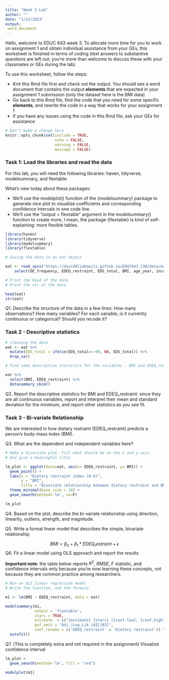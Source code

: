 ```yaml
---
title: "Week 3 Lab"
author: ""
date: "1/23/2023"
output: 
 word_document
---
```


Hello, welcome to EDUC 643 week 3. To allocate more time for you to work on assignment 1 and obtain individual assistance from your GEs, this worksheet is finished in terms of coding (text answers to substantive questions are left out; you're more than welcome to discuss these with your classmates or GEs during the lab).

To use this worksheet, follow the steps:

  - Knit this Rmd file first and check out the output. You should see a word document that contains the output **elements** that are expected in your assignment 1 submission (only the dataset here is the BMI data)
  - Go back to this Rmd file, find the code that you need for some specific **elements**, and rewrite the code in a way that works for your assignment 1
  - If you have any issues using the code in this Rmd file, ask your GEs for assistance
  

```r
# Don't make a change here
knitr::opts_chunk$set(include = TRUE,
                      echo = FALSE,
                      warning = FALSE,
                      message = FALSE)
```

### Task 1: Load the libraries and read the data

For this lab, you will need the following libraries: haven, tidyverse, modelsummary, and flextable. 

What's new today about these packages:

 - We'll use the modelplot() function of the {modelsummary} package to generate nice plot to visualize coefficients and corresponding confidence intervals in one code line. 
 - We'll use the "output = flextable" argument in the modelsummary() function to create more, I mean, the package {flextable} is kind of self-explaining: more flexible tables.

```r
library(haven)
library(tidyverse)
library(modelsummary)
library(flextable)
```


```r
# Saving the data in an eat object

eat <- read_spss("https://daviddliebowitz.github.io/EDUC643_23W/data/male_do_eating.sav") %>%
    select(OE_frequency, EDEQ_restraint, EDS_total, BMI, age_year, income_group)

# Print the head of the data
# Print the str of the data

head(eat)
str(eat)
```

Q1. Describe the structure of the data in a few lines: How many observations? How many variables? For each variable, is it currently continuous or categorical? Should you recode it?

### Task 2 - Descriptive statistics

```r
# cleaning the data
eat <- eat %>% 
  mutate(EDS_total = ifelse(EDS_total==-99, NA, EDS_total)) %>%
  drop_na()

# Find some descriptive statistics for the variables - BMI and EDEQ_restraint

eat %>% 
  select(BMI, EDEQ_restraint) %>% 
  datasummary_skim()
```

Q2. Report the descriptive statistics for BMI and EDEQ_restraint: since they are all continuous variables, report and interpret their mean and standard deviation for the minimum, and report other statistics as you see fit.

### Task 3 - Bi-variate Relationship

We are interested in how dietary restraint (EDEQ_restraint) predicts a person's body-mass index (BMI). 

Q3. What are the dependent and independent variables here?

```r
# Make a bivariate plot. Fill what should be on the x and y-axis.
# And give a meaningful title

lm_plot <- ggplot(data=eat, aes(x= EDEQ_restraint, y= BMI)) +
  geom_point() +
  labs(x = "Dietary restraint index (0-6)",
       y = "BMI",
       title = "Bivariate relationship between dietary restraint and BMI") +
  theme_minimal(base_size = 16) +
  geom_smooth(method='lm', se=F)

lm_plot
```

Q4. Based on the plot, describe the bi-variate relationship using direction, linearity, outliers, strength, and magnitude.


Q5. Write a formal linear model that describes the simple, bivariate relationship

$$ BMI = \beta_0 + \beta_1 * EDEQ_restraint + \epsilon $$
Q6. Fit a linear model using OLS approach and report the results

**Important note**: the table below reports $R^2$, $RMSE$, $F$ statistic, and confidence intervals only because you're now learning these concepts, not because they are common practice among researchers. 

```r
# Run an OLS linear regression model
# Write the function, and the formula

m1 <- lm(BMI ~ EDEQ_restraint, data = eat)

modelsummary(m1,
             output = 'flextable',
             stars = TRUE,
             estimate  = c("{estimate} {stars} [{conf.low}, {conf.high}]"),
             gof_omit = "Adj.|Log.Lik.|AIC|BIC",
             coef_rename = c('EDEQ_restraint' = 'Dietary restraint')) %>% 
  autofit()

```

Q7. (This is completely extra and not required in the assignment) Visualize confidence interval

```r
lm_plot +
  geom_smooth(method='lm', fill = "red")
```


```r
modelplot(m1)
```
